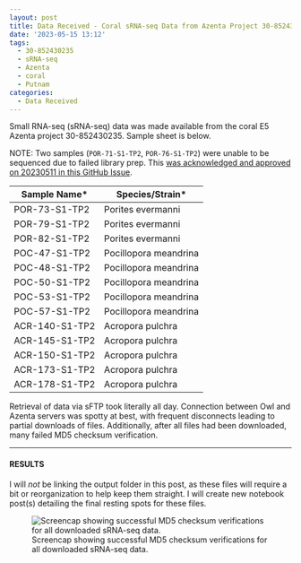 ```yaml
---
layout: post
title: Data Received - Coral sRNA-seq Data from Azenta Project 30-852430235
date: '2023-05-15 13:12'
tags: 
  - 30-852430235
  - sRNA-seq
  - Azenta
  - coral
  - Putnam
categories: 
  - Data Received
---
```

Small RNA-seq (sRNA-seq) data was made available from the coral E5 Azenta project 30-852430235. Sample sheet is below.

NOTE: Two samples (` POR-71-S1-TP2`, `POR-76-S1-TP2`) were unable to be sequenced due to failed library prep. This [was acknowledged and approved on 20230511 in this GitHub Issue](https://github.com/RobertsLab/resources/issues/1632#issuecomment-1544480844).

| Sample Name*   | Species/Strain*       |
|----------------|-----------------------|
| POR-73-S1-TP2  | Porites evermanni     |
| POR-79-S1-TP2  | Porites evermanni     |
| POR-82-S1-TP2  | Porites evermanni     |
| POC-47-S1-TP2  | Pocillopora meandrina |
| POC-48-S1-TP2  | Pocillopora meandrina |
| POC-50-S1-TP2  | Pocillopora meandrina |
| POC-53-S1-TP2  | Pocillopora meandrina |
| POC-57-S1-TP2  | Pocillopora meandrina |
| ACR-140-S1-TP2 | Acropora pulchra      |
| ACR-145-S1-TP2 | Acropora pulchra      |
| ACR-150-S1-TP2 | Acropora pulchra      |
| ACR-173-S1-TP2 | Acropora pulchra      |
| ACR-178-S1-TP2 | Acropora pulchra      |

Retrieval of data via sFTP took literally all day. Connection between Owl and Azenta servers was spotty at best, with frequent disconnects leading to partial downloads of files. Additionally, after all files had been downloaded, many failed MD5 checksum verification.


---

#### RESULTS

I will _not_ be linking the output folder in this post, as these files will require a bit or reorganization to help keep them straight. I will create new notebook post(s) detailing the final resting spots for these files.

![Screencap showing successful MD5 checksum verifications for all downloaded sRNA-seq data.](https://github.com/RobertsLab/sams-notebook/blob/master/images/screencaps/20230515-coral-sRNAseq-checksums-screenshot.png?raw=true)

